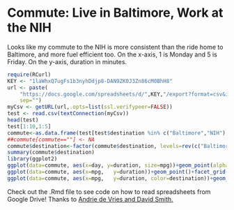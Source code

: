 Commute:  Live in Baltimore, Work at the NIH
========================================================

Looks like my commute to the NIH is more consistent than the ride home to Baltimore, and more fuel efficient too.  On the x-axis, 1 is Monday and 5 is Friday.  On the y-axis, duration in minutes.

```r
require(RCurl)
KEY <- "1laWhxQ7ugFs1b3nyhDdjp8-DAN9ZK0J3Zn86cM0BhH8"
url <- paste(
    "https://docs.google.com/spreadsheets/d/",KEY,"/export?format=csv&id=",KEY,
    sep="")
myCsv <- getURL(url,.opts=list(ssl.verifypeer=FALSE))
test <- read.csv(textConnection(myCsv))
head(test)
test[1:10,1:5]
commute<-as.data.frame(test[test$destination %in% c("Baltimore","NIH"),])
##commute[commute==""] <- NA
commute$destination<-factor(commute$destination, levels=rev(c("Baltimore","NIH")))
summary(commute$destination)
library(ggplot2)
ggplot(data=commute, aes(x=day, y=duration, size=mpg))+geom_point(alpha=.5,position = position_jitter(w = 0.1, h = 0))+facet_grid(.~destination)+scale_size_continuous(range = c(3,10))
ggplot(data=commute, aes(x=mpg,   y=duration))+geom_point()+facet_grid(.~destination)+scale_size_continuous(range = c(3,10))
ggplot(data=commute, aes(x=mpg,   y=duration, color=destination))+geom_point(alpha=.5)+scale_size_continuous(range = c(3,10))
```



Check out the .Rmd file to see code on how to read spreadsheets from Google Drive!  Thanks to [Andrie de Vries and David Smith.](http://blog.revolutionanalytics.com/2014/06/reading-data-from-the-new-version-of-google-spreadsheets.html
)
